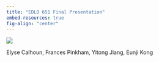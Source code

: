 ```yaml
---
title: "EDLD 651 Final Presentation"
embed-resources: true
fig-align: "center"
---
```


::: column-page
![](images/hq720.png)
:::

Elyse Calhoun, Frances Pinkham, Yitong Jiang, Eunji Kong
